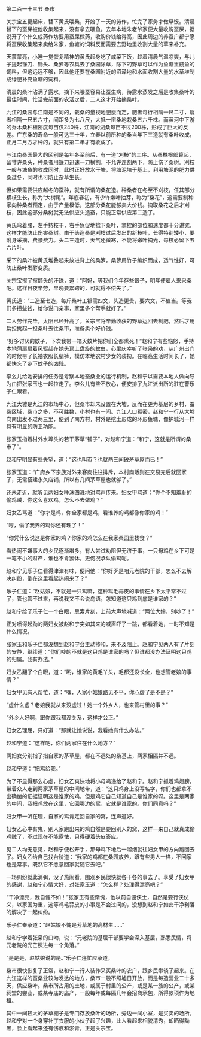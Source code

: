 

第二百一十三节 桑市

关宗宝五更起床，替下黄氏喂桑，开始了一天的劳作，忙完了家务才做早饭。清晨替下的蚕屎被他收集起来，没有拿去喂鱼。去年本地朱老爷家便大量收购蚕屎，据说开了个什么成药作坊要用蚕屎做药，收购价钱给得高，因此周边的养蚕户都宁愿将蚕屎收集起来卖给朱家，鱼塘的饲料反而需要去野地里收割大量的草来补充。

天蒙蒙亮，小睡一觉恢复精神的黄氏起身吃了咸菜下饭，趁着清晨气温凉爽，与儿子提起镰刀、锄头、桑箩等农具去了桑园除草，除下的野草可以作为鱼塘里鲩鱼的饲料，但这远远不够，因此他还要在桑园附近的沼泽地和水面收割大量的水草堆制成绿肥补充鱼塘的饲料。

清晨的桑叶沾满了露水，摘下来喂蚕容易让蚕生病，待露水蒸发之后是收集桑叶的最佳时间，忙活完前面的农活之后，二人这才开始摘桑叶。

九江的桑园与江南是不同的，栽桑的量视地肥瘦而定，肥者每行相隔一尺二寸，瘦者相隔一尺五六寸，间距多为七八尺，大抵一亩桑地栽桑五六千株。而黄河中下游的乔木桑种植密度每亩仅240株，江南的湖桑每亩不过200株，形成了巨大的反差。广东桑的寿命一般可达三十年，立春以前所种的桑当年下三造就有桑叶收成，正月二月方才种的，就只有第二年才有收成了。

与江南桑园最大的区别是每年冬至前后，有一道“刈枝”的工序。从桑株根部算起，留寸许桑头，种桑者用镰刀迅速一刀横割，不允许连割两下，防止伤了桑树。刈枝一般与塘鱼的收成同时，此时正好放水干塘，将塘泥培于基上，利用塘泥的肥力供桑过冬，同时也可防止杂草生长。

但如果需要供应越冬的蚕种，就有所谓的桑花造。种桑者在冬至不刈枝，任其部分横枝生长，称为“大树尾”。年底春初，有少许嫩叶抽芽，称为“桑花”，这需要制种家向种桑者预定，由于产量极低，这部分桑花能够卖大价钱。摘取桑花之后才刈枝，因此这部分桑树就无法供应头造蚕，只能正常供应第二造了。

黄氏弯着腰，左手持枝干，右手急促地捻下桑叶，拿捏的部位和速度都十分讲究，这样才能防止伤害桑树。由于头造桑是刈枝过后发出的新枝叶，长得特别矮小，要附身采摘，费腰费力。头二三造时，天气还微寒，不能将嫩叶摘光，每枝必留下五六片叶。

采下的桑叶被黄氏堆叠起来放进背上的桑箩，桑箩用竹子编织而成，透气性好，可防止桑叶发酵变质。

关宗宝擦了擦额头的汗珠，道：“阿妈，等我们今年存些银子，明年便雇人来采桑吧。这样日夜辛劳，早晚要累跨的，可就得不偿失了。”

黄氏道：“二造至七造，每斤桑叶工银需四文，头造更贵，要六文，不值当。等我们多攒些钱，给你说门亲事，家里多个帮手就好了。”

二人劳作完毕，太阳已经升高了。关宗宝将辛勤收获的野草运回去制肥，然后才用扁担挑起一担桑叶去往桑市，准备卖个好价钱。

“好多讨厌的蚊子，下次我带一箱灭蚊片把你们全都熏死！”赵和宁有些恼怒，手持本地蒲扇扇着风驱赶在她头顶上盘旋的蚊虫，心里庆幸听了张枭的劝，从广州出门的时候带了长袖衣服长腿裤，模仿本地农村少女的装扮。在临高生活时间长了，她都快忘了乡下蚊子的凶残。

李幺儿给她安排的任务是考察本地蚕桑业的运行机制，赵和宁以需要本地人做向导为由把张家玉也一起拉走了。李幺儿有些不放心，便安排了九江派出所的驻在警乐子仁跟着。

九江大墟是九江的市场中心，但桑市却未设置在大墟，反而在更为基层的乡村，蚕桑区域，桑市之多，不可胜数，小村也有一间。九江人口稠密，赵和宁一行从大墟向南出发不过两三里，便到了南方村，村外是挖土形成的环形鱼塘，像护城河一样具有明显的防卫功能。

张家玉指着村外水埠头的若干茅草“铺子”，对赵和宁道：“和宁，这就是所谓的桑市了”。

赵和宁明显有些失望，道：“这也叫市？也就两三间破茅草屋而已！”

张家玉道：“广府乡下宗族对外来客商往往排斥，本村商贩则在交易完后就回家了，无需搭建永久店铺，所以有几间茅草屋也就够了。”

还未走近，就听见两妇女唾沫四溅地对骂声传来。妇女甲骂道：“你个不知羞耻的偷鸡贼，你这么喜欢鸡，怎么不去做鸡？”

妇女乙骂道：“你才是鸡，你全家都是鸡，看谁养的鸡都像你家的鸡！”

“哼，偷了我养的鸡你还有理了！”

“你凭什么说这是你家的鸡？你家的鸡怎么在我家桑园里找食？”

看热闹不嫌事大的乡民逐渐增多，有人尝试劝阻但无济于事，一只母鸡在乡下可是一笔不小的财产，谁也不肯罢休，更何况承认偷鸡呢。

赵和宁见乐子仁看得津津有味，便问他：“你好歹是咱元老院的干部，怎么不去解决纠纷，倒在这里看起热闹来了？”

乐子仁道：“赵姑娘，不就是一只鸡嘛，这种鸡毛蒜皮的事情在乡下太平常不过了，管也管不过来，再说我又不会说鸟语，怎知道这只鸡到底是谁家的？”

赵和宁给了乐子仁一个白眼，思索片刻，上前大声地喊道：“两位大婶，别吵了！”

正对喷得起劲的两妇女被赵和宁突如其来的喊声吓了一跳，都看着她，一时不知是什么情况。

张家玉和乐子仁都没想到赵和宁会主动掺和，来不及阻止。赵和宁见两人有了片刻的安静，继续道：“你们吵的不就是这只鸡是谁家的吗？但谁都没办法证明这只鸡的归属。我有办法。”

妇女乙翻了个白眼，道：“哟，谁家的黄毛丫头，毛都还没长全，也想管老娘的事情？”

妇女甲见有人帮忙，道：“嘿，人家小姑娘路见不平，你心虚了是不是？”

“虚什么虚？老娘我就从来没虚过！她一个外乡人，也来管村里的事？”

“外乡人好啊，跟你跟我都没关系，这样才公正。”

妇女乙理屈，只好道：“那就让她说说，我看她有什么办法。”

赵和宁道：“这样吧，你们两家住在什么地方？”

两妇女分别指了指自家的茅草屋，都在不远处的桑基上，两家相隔并不远。

赵和宁道：“把鸡给我。”

为了不显得那么心虚，妇女乙爽快地将小母鸡递给了赵和宁。赵和宁抓着鸡翅膀，带着众人走到两家茅草屋的中间地带，道：“这只鸡身上没写名字，你们也都拿不出确凿的证据证明这是谁家的鸡，但是鸡它自己知道自己是谁家的呀。这里是两家的中间，我把鸡放在这里，它回哪边的窝，它就是谁家的。你们同意吗？”

妇女甲一听在理，自家的鸡肯定回自家的窝，连声道好。

妇女乙心中有鬼，别人家跑出来的鸡自然是要回别人的窝，这样一来自己就真成偷鸡贼了，不过现在不能露怯，只得硬着头皮答应。

见二人均无意见，赵和宁便松开手，那母鸡下地后一溜烟就往妇女甲的方向跑回去了。妇女乙给自己找台阶道：“我家的鸡都在桑园放养，跟有些男人一样，不回家也是常事。既然它不愿意回家就随它去吧。”

一场纠纷就此消弭，没了热闹看，围观乡民很快就各干各的事去了。享受了妇女甲的感谢，赵和宁心情大好，对张家玉道：“怎么样？处理得漂亮吧？”

“干净漂亮，我自愧不如！”张家玉有些惭愧，他以前自诩侠士，自然是要行侠仗义，以家国为重，这等鸡毛蒜皮的小事是不会过问的，没想到赵和宁如此干净利落的解决了一起纠纷。

乐子仁奉承道：“赵姑娘不愧是芳草地的高材生……”

赵和宁学着张枭的口吻，说：“元老院的基层干部要学会深入基层，熟悉民情，将元老院的光芒照进每一个角落。”

“是是是，赵姑娘说的是。”乐子仁连忙应承道。

桑市很快恢复了正常，赵和宁一行人装作采买桑叶的农户，跟乡民攀谈了起来。在九江这样的蚕桑业较为发达的地方，桑市一般不照墟日开放，而是每造营业二十多天，供应桑叶。桑市所占用的土地，或属于村里的公产，或是某一族的公产，或某祠堂的尝业，或某寺庙的庙产，一般每年或每隔几年会招商承包，所得款项作为地租。

其中一间较大的茅草棚子是专门存放桑叶的场所，旁边一间小室，是买卖的场所。赵和宁对一个身穿补丁衣服的小伙子起了兴趣，此人看起来相貌清秀，却晒得黝黑，脸上看起来还有伤痕和淤青，正是关宗宝。

